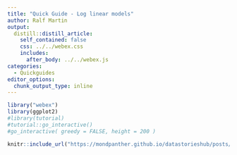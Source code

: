 ```yaml
---
title: "Quick Guide - Log linear models"
author: Ralf Martin
output:
  distill::distill_article:
    self_contained: false
    css: ../../webex.css
    includes:
      after_body: ../../webex.js
categories:
  - Quickguides
editor_options: 
  chunk_output_type: inline
---
```



```r
library("webex")
library(ggplot2)
#library(tutorial)
#tutorial::go_interactive()
#go_interactive( greedy = FALSE, height = 200 )

```

```r
knitr::include_url("https://mondpanther.github.io/datastorieshub/posts/quickguides/quickguide_loglinear/quickguide_loglinearold.htm")
```
